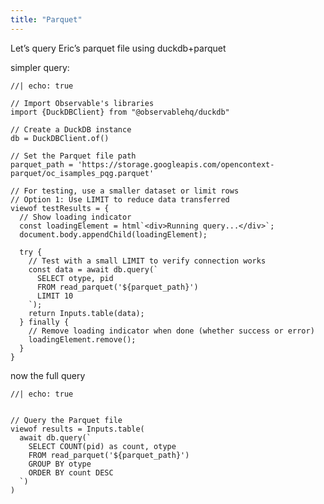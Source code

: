 ```yaml
---
title: "Parquet"
---
```


Let's query Eric's parquet file using duckdb+parquet


simpler query:

```ojs
//| echo: true

// Import Observable's libraries
import {DuckDBClient} from "@observablehq/duckdb"

// Create a DuckDB instance
db = DuckDBClient.of()

// Set the Parquet file path
parquet_path = 'https://storage.googleapis.com/opencontext-parquet/oc_isamples_pqg.parquet'

// For testing, use a smaller dataset or limit rows
// Option 1: Use LIMIT to reduce data transferred
viewof testResults = {
  // Show loading indicator
  const loadingElement = html`<div>Running query...</div>`;
  document.body.appendChild(loadingElement);
  
  try {
    // Test with a small LIMIT to verify connection works
    const data = await db.query(`
      SELECT otype, pid
      FROM read_parquet('${parquet_path}')
      LIMIT 10
    `);
    return Inputs.table(data);
  } finally {
    // Remove loading indicator when done (whether success or error)
    loadingElement.remove();
  }
}

```

now the full query


```ojs
//| echo: true


// Query the Parquet file
viewof results = Inputs.table(
  await db.query(`
    SELECT COUNT(pid) as count, otype 
    FROM read_parquet('${parquet_path}')
    GROUP BY otype
    ORDER BY count DESC
  `)
)
```



